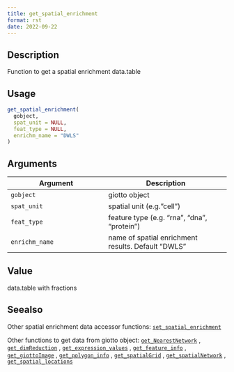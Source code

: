 ```yaml
--- 
title: get_spatial_enrichment 
format: rst 
date: 2022-09-22 
--- 
```


## Description

Function to get a spatial enrichment data.table


## Usage

```r
get_spatial_enrichment(
  gobject,
  spat_unit = NULL,
  feat_type = NULL,
  enrichm_name = "DWLS"
)
```


## Arguments

Argument      |Description
------------- |----------------
`gobject`     |     giotto object
`spat_unit`     |     spatial unit (e.g."cell")
`feat_type`     |     feature type (e.g. "rna", "dna", "protein")
`enrichm_name`     |     name of spatial enrichment results. Default "DWLS"


## Value

data.table with fractions


## Seealso

Other spatial enrichment data accessor functions:
 [`set_spatial_enrichment`](#setspatialenrichment) 
 
 Other functions to get data from giotto object:
 [`get_NearestNetwork`](#getnearestnetwork) ,
 [`get_dimReduction`](#getdimreduction) ,
 [`get_expression_values`](#getexpressionvalues) ,
 [`get_feature_info`](#getfeatureinfo) ,
 [`get_giottoImage`](#getgiottoimage) ,
 [`get_polygon_info`](#getpolygoninfo) ,
 [`get_spatialGrid`](#getspatialgrid) ,
 [`get_spatialNetwork`](#getspatialnetwork) ,
 [`get_spatial_locations`](#getspatiallocations)


